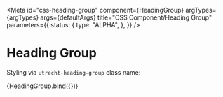 <!-- @license CC0-1.0 -->



<Meta
  id="css-heading-group"
  component={HeadingGroup}
  argTypes={argTypes}
  args={defaultArgs}
  title="CSS Component/Heading Group"
  parameters={{
    status: {
      type: "ALPHA",
    },
  }}
/>

# Heading Group

Styling via `utrecht-heading-group` class name:

<Canvas>
  <Story name="Default" args={exampleArgs}>
    {HeadingGroup.bind({})}
  </Story>
</Canvas>

<ArgsTable story="Default" />
